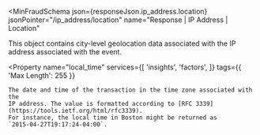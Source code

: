
<MinFraudSchema
  json={responseJson.ip_address.location}
  jsonPointer="/ip_address/location"
  name="Response | IP Address | Location"
>
  This object contains city-level geolocation data associated with the IP
  address associated with the event.

  <Property
    name="local_time"
    services={[
      'insights',
      'factors',
    ]}
    tags={{
      'Max Length': 255
    }}
  >
    The date and time of the transaction in the time zone associated with the
    IP address. The value is formatted according to [RFC 3339](https://tools.ietf.org/html/rfc3339).
    For instance, the local time in Boston might be returned as
    `2015-04-27T19:17:24-04:00`.
  </Property>
</MinFraudSchema>
